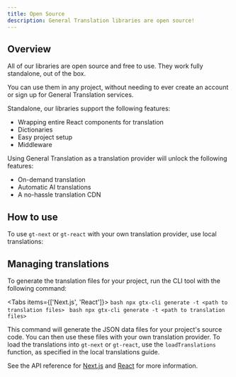 ```yaml
---
title: Open Source
description: General Translation libraries are open source!
---
```



## Overview

All of our libraries are open source and free to use. They work fully standalone, out of the box.

You can use them in any project, without needing to ever create an account or sign up for General Translation services.

Standalone, our libraries support the following features:

- Wrapping entire React components for translation
- Dictionaries
- Easy project setup
- Middleware

Using General Translation as a translation provider will unlock the following features:

- On-demand translation
- Automatic AI translations
- A no-hassle translation CDN

## How to use

To use `gt-next` or `gt-react` with your own translation provider, use local translations:

<Cards>
  <Card
    title="Next.js"
    href="/docs/next/tutorials/local-tx"
  />
  <Card
    title="React"
    href="/docs/react/tutorials/local-tx"
  />
</Cards>

## Managing translations

To generate the translation files for your project, run the CLI tool with the following command:

<Tabs items={['Next.js', 'React']}>
  <Tab value="Next.js">
    ```bash
    npx gtx-cli generate -t <path to translation files>
    ```
  </Tab>
  <Tab value="React">
    ```bash
    npx gtx-cli generate -t <path to translation files>
    ```
  </Tab>
</Tabs>

This command will generate the JSON data files for your project's source code. 
You can then use these files with your own translation provider.
To load the translations into `gt-next` or `gt-react`, use the `loadTranslations` function, as specified in
the local translations guide.

See the API reference for [Next.js](/docs/cli/generate) and [React](/docs/cli/generate) for more information.
